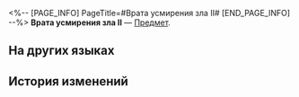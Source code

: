 <%-- [PAGE_INFO]
PageTitle=#Врата усмирения зла II#
[END_PAGE_INFO] --%>
{{Предмет Инфобокс
|id          = 252401
|Изображение = Предмет Врата усмирения зла II.png
|Тип         = 
|Инвентарь   = 
|Редкость    = 5
|Эффект      = 
|Описание    = Соберите набор карточек воспоминаний, чтобы получить усиление.
}}
{{Описание|Ваши воспоминания об Освоении могут стать источником вдохновения для игры.}}
'''Врата усмирения зла II''' — [[Предмет]].

==На других языках==
{{На других языках
|en   = Vileguard Maw (II)
|zhs  = 镇恶门-Ⅱ
|zht  = 鎮惡門-Ⅱ
|ja   = 鎮悪門-II
|ko   = 진악문-Ⅱ
|es   = Puerta que contiene al mal&nbsp;II
|fr   = Porte du mal (II)
|ru   = Врата усмирения зла II
|th   = ประตูปราบปีศาจ II
|vi   = Trấn Ác Môn-II
|de   = Tor gegen das Böse (II)
|id   = Vileguard Maw II
|pt   = Portão que Subjuga o Mal (II)
}}

==История изменений==
{{История изменений|3.5}}